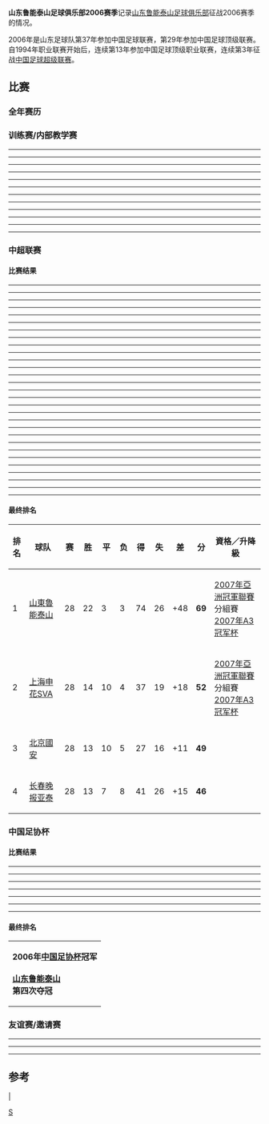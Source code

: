 {{Infobox football club season
| club               = [[山东鲁能泰山足球俱乐部|山东鲁能泰山]]
| season             = <!-- 注释出：[[File:LunengTaishanFC.png|100px]] --><br>2006
| manager            = {{flagicon|SRB}} [[留比萨·图巴科维奇|图巴科维奇]]
| chairman           = {{flagicon|CHN}} [[康梦君|康梦君]]
| chrtitle           = 总经理
| league             = [[中国足球超级联赛|中超联赛]]
| league result      = [[2006年中国足球超级联赛|'''冠军''']]
| cup1               = [[中国足协杯|中国足协杯]]
| cup1 result        = [[2006年中国足协杯|'''冠军''']]
| league topscorer   =  [[李金羽|李金羽]] (26球)
| season topscorer   =  [[李金羽|李金羽]] (28球)
| highest attendance = <!-- 38,393 (2008年11月30日<br>对阵[[广州医药|广州医药]]) -->
| lowest attendance  = <!-- 13,356 (2009年10月22日<br>对阵[[天津泰达|天津泰达]]) -->
| average attendance = <!-- 26,501 (联赛) -->
|  pattern_la1=|pattern_b1=|pattern_ra1=
|  leftarm1=FF7300|body1=FF7300|rightarm1=FF7300|shorts1=FF7300|socks1=FF7300
|  pattern_la2=|pattern_b2=|pattern_ra2=
|  leftarm2=FFFFFF|body2=FFFFFF|rightarm2=FFFFFF|shorts2=3366CC|socks2=FFFFFF
| prevseason         = [[山东鲁能泰山足球俱乐部2005赛季|2005年]]
| nextseason         = [[山东鲁能泰山足球俱乐部2007赛季|2007年]]
}}
'''山东鲁能泰山足球俱乐部2006赛季'''记录[[山东鲁能泰山足球俱乐部|山东鲁能泰山足球俱乐部]]征战2006赛季的情况。
 
2006年是山东足球队第37年参加中国足球联赛，第29年参加中国足球顶级联赛。自1994年职业联赛开始后，连续第13年参加中国足球顶级职业联赛，连续第3年征战[[中国足球超级联赛|中国足球超级联赛]]。

==比赛==
===全年赛历===
{{山东鲁能泰山2006赛季完全赛历}}
===训练赛/内部教学赛===
----
{{footballbox | bg = #ccffcc | date =2006-01-18  | team1 =山东鲁能泰山 | score =3 - 1 | team2 =[[延边富德足球俱乐部|延边]] | goals1 = [[李金羽|李金羽]] {{goal|8}}<br>[[韩鹏|韩鹏]] {{goal|12}}<br>[[李金羽|李金羽]] {{goal|71}} | goals2 = {{goal|24}} | stadium = [[海口|海口]]嘉得足球基地 | attendance =  | referee = }}
----
{{footballbox | bg = #ccffcc | date =2006-01-24  | team1 =山东鲁能泰山 | score =1 - 0 | team2 =[[上海联城|上海联城]] | goals1 = [[王超|王超]] {{goal|}} | goals2 = | stadium = [[海口|海口]]嘉得足球基地 | attendance =  | referee = }}
----
{{footballbox | bg = #ffcccc  | date =2006-02-08  | team1 =山东鲁能泰山 {{flagicon|CHN}} | score =1 - 5 | team2 = {{flagicon|POL}} [[华沙莱吉亚足球俱乐部|华沙军团]] | goals1 = [[郑智|郑智]] {{goal|p}} | goals2 = {{goal|}}<br>{{goal|}}<br>{{goal|}}<br>{{goal|}}<br>{{goal|}} | stadium = {{flagicon|CYP}} [[塞浦路斯|塞浦路斯]] | attendance =  | referee = }}
----
{{footballbox | bg = #ccffcc | date =2006-02-10 | team1 =山东鲁能泰山 {{flagicon|CHN}} | score =1 - 0 | team2 = {{flagicon|ROU}} 塞萨罗 | goals1 = [[王晓龙|王晓龙]] {{goal|}} | goals2 = | stadium = {{flagicon|CYP}} [[塞浦路斯|塞浦路斯]] |attendance=|referee= }}
----
{{footballbox | bg = #ccffcc | date =2006-02-12 | team1 =山东鲁能泰山 {{flagicon|CHN}} | score =2 - 1 | team2 = {{flagicon|ROU}} 阿尔杰什皮特什蒂 | goals1 = [[宋黎辉|宋黎辉]] {{goal|}}<br>[[普里德拉格·巴辛|巴辛]] {{goal|}} | goals2 = {{goal|}} | stadium = {{flagicon|CYP}} [[塞浦路斯|塞浦路斯]] |attendance=|referee= }}
----
{{footballbox | bg = #ffffcc | date =2006-02-15 | team1 =山东鲁能泰山 {{flagicon|CHN}} | score =1 - 1 | team2 = {{flagicon|POL}} [[维斯拉普罗斯克|普沃茨克维斯瓦]]? | goals1 = [[周海滨|周海滨]] {{goal|}} | goals2 = {{goal|}} | stadium = {{flagicon|CYP}} [[塞浦路斯|塞浦路斯]] |attendance=|referee= }}
----
{{footballbox | bg = #ffcccc | date =2006-02-19 | team1 =山东鲁能泰山 {{flagicon|CHN}} | score =0 - 2 | team2 = {{flagicon|POL}} 矿工 | goals1 = | goals2 = {{goal|}}<br>{{goal|og}} | stadium = {{flagicon|CYP}} [[塞浦路斯|塞浦路斯]] |attendance=|referee= }}
----
{{footballbox | bg = #ccffcc | date =2006-02-25 | team1 =山东鲁能泰山 | score =5 - 2 | team2 = [[鲁能泰山足球学校|鲁能泰山U19]] | goals1 = [[伊格尔·格鲁塞维奇|伊格尔·格鲁塞维奇]] {{goal|}}<br>[[吕征|吕征]] {{goal|}}<br>[[郑智|郑智]] {{goal|}}<br>[[日夫科维奇|日夫科维奇]] {{goal|}}<br>[[刘钊|刘钊]] {{goal|}} | goals2 = {{goal|}}<br>{{goal|}} | stadium = [[济南|济南]]鲁能基地训练场 |attendance=|referee= }}
----
{{footballbox | bg = #ffcccc | date =2006-06-17 | team1 =山东鲁能泰山 | score =2 - 4 | team2 = [[厦门蓝狮|厦门蓝狮]] | goals1 = [[郑智|郑智]] {{goal|11|p}}<br>[[李金羽|李金羽]] {{goal|20}} | goals2 = {{goal|30}} [[张天罡|张天罡]]<br>{{goal|40}} [[布兰科·耶利奇|耶利奇]]<br>{{goal|}} 卢欣<br>{{goal|}} [[布兰科·耶利奇|耶利奇]] | stadium = [[济南|济南]]鲁能基地训练场 |attendance=|referee= }}
----
{{footballbox | bg = #ffcccc | date =2006-06-21 | team1 =山东鲁能泰山 | score =0 - 1 | team2 = [[西安国际|西安国际]] | goals1 = | goals2 = {{goal|42}} [[王鹏|王鹏]] | stadium = [[济南|济南]]鲁能基地训练场 |attendance=|referee= }}
----
{{footballbox | bg = #ccffcc | date =2006-06-24 | team1 =山东鲁能泰山 | score =3 - 1 | team2 = [[厦门蓝狮|厦门蓝狮]] | goals1 = {{goal|}}<br>{{goal|}}<br>{{goal|}} | goals2 = {{goal|}} | stadium = [[济南|济南]]鲁能基地训练场 |attendance=|referee= }}
----

===中超联赛===
====比赛结果====
----
{{footballbox | bg = #ccffcc  | date =第 01 轮<br>2006-03-12  | team1 =[[厦门蓝狮|厦门蓝狮]]  | score =1 - 3  | team2 =山东鲁能泰山  | goals1 = [[耶利奇|耶利奇]] {{goal|70}} | goals2 = {{goal|24}} [[李金羽|李金羽]]<br>{{goal|71}} [[郑智|郑智]]<br>{{goal|81}} [[李金羽|李金羽]] | stadium = [[厦门市体育场|厦门市体育场]]   | attendance =  | referee = }}
----
{{footballbox | bg = #ccffcc  | date =第 02 轮<br>2006-03-19  | team1 =山东鲁能泰山  | score =3 - 1  | team2 =[[青岛中能|青岛中能]]  | goals1 = [[郑智|郑智]] {{goal|13}}<br>[[周海滨|周海滨]] {{goal|33}}<br>[[日夫科维奇|日夫科维奇]] {{goal|70}} | goals2 = {{goal|88}} [[曲波|曲波]] | stadium = [[山东省体育中心|山东省体育中心]]  | attendance =  | referee = }}
----
{{footballbox | bg = #ffcccc  | date =第 03 轮<br>2006-03-26  | team1 =[[上海联城|上海联城中邦]]  | score =5 - 1  | team2 =山东鲁能泰山  | goals1 = [[常琳|常琳]] {{goal|9}}<br>[[刘志清|刘志清]] {{goal|56}}<br>[[张效瑞|张效瑞]] {{goal|62}}<br>杨林 {{goal|80}}<br>[[吉亚哥·若尔热·奥诺里奥|吉亚哥]] {{goal|85}} | goals2 = {{goal|37}} [[李金羽|李金羽]] | stadium = [[上海|上海]][[源深体育中心|源深体育中心]]  | attendance =  | referee = }}
----
{{footballbox | bg = #ccffcc  | date =第 04 轮<br>2006-03-29  | team1 =山东鲁能泰山  | score =2 - 0  | team2 =[[深圳金威|深圳金威]]  | goals1 = [[郑智|郑智]] {{goal|3}}<br>[[郑智|郑智]] {{goal|14}} | goals2 =  | stadium = [[山东省体育中心|山东省体育中心]]  | attendance =  | referee = }}
----
{{footballbox | bg = #ccffcc  | date =第 05 轮<br>2006-04-01  | team1 =[[武汉光谷|武汉光谷]]  | score =1 - 2  | team2 =山东鲁能泰山  | goals1 = [[吉奥森|吉奥森]] {{goal|2|p}} | goals2 = {{goal|77}} [[日夫科维奇|日夫科维奇]]<br>{{goal|81}} [[韩鹏|韩鹏]] | stadium = [[武汉体育中心|武汉体育中心]]  | attendance =  | referee = }}
----
{{footballbox | bg = #ccffcc  | date =第 06 轮<br>2006-04-08  | team1 =山东鲁能泰山  | score =3 - 1  | team2 =[[沈阳金德|沈阳金德]]  | goals1 = [[李金羽|李金羽]] {{goal|53}}<br>[[日夫科维奇|日夫科维奇]] {{goal|58}}<br>[[吕征|吕征]] {{goal|83}} | goals2 = {{goal|20}} [[陈涛|陈涛]] | stadium = [[山东省体育中心|山东省体育中心]]  | attendance =  | referee = }}
----
{{footballbox | bg = #ccffcc  | date =第 07 轮<br>2006-04-16  | team1 =[[天津康师傅|天津康师傅]]  | score =0 - 3  | team2 =山东鲁能泰山  | goals1 =  | goals2 = {{goal|20}} [[韩鹏|韩鹏]]<br>{{goal|22}} [[郑智|郑智]]<br>{{goal|75}} [[李金羽|李金羽]] | stadium = [[天津|天津]][[泰达足球场|泰达足球场]]  | attendance =  | referee = }}
----
{{footballbox | bg = #ccffcc  | date =第 08 轮<br>2006-04-19  | team1 =山东鲁能泰山  | score =5 - 1  | team2 =[[西安国际|西安浐灞国际]]  | goals1 = [[李金羽|李金羽]] {{goal|17}}<br>[[王赟|王赟]] {{goal|23|og}}<br>[[郑智|郑智]] {{goal|38}}<br>[[韩鹏|韩鹏]] {{goal|42}}<br>[[郑智|郑智]] {{goal|81}} | goals2 = {{goal|80}} [[叶张根|叶张根]] | stadium = [[山东省体育中心|山东省体育中心]]  | attendance =  | referee = }}
----
{{footballbox | bg = #ffffcc  | date =第 09 轮<br>2006-04-22  | team1 =[[北京国安|北京国安]]  | score =0 - 0  | team2 =山东鲁能泰山  | goals1 =  | goals2 =  | stadium = [[北京|北京]][[丰台体育中心|丰台体育中心]]   | attendance =  | referee = }}
----
{{footballbox | bg = #ccffcc  | date =第 11 轮<br>2006-05-07  | team1 =山东鲁能泰山  | score =2 - 1  | team2 =[[上海申花|上海申花SVA]]  | goals1 = [[李金羽|李金羽]] {{goal|9}}<br>[[李金羽|李金羽]] {{goal|12}} | goals2 = {{goal|20}} [[郑科伟|郑科伟]] | stadium = [[山东省体育中心|山东省体育中心]]  | attendance =  | referee = }}
----
{{footballbox | bg = #ffffcc  | date =第 12 轮<br>2006-05-10  | team1 =[[重庆力帆|重庆力帆]]  | score =2 - 2  | team2 =山东鲁能泰山  | goals1 = 维利波尔·科普诺维奇 {{goal|31}}<br>[[胡伟|胡伟]] {{goal|67}} | goals2 = {{goal|24}} [[崔鹏|崔鹏]]<br>{{goal|58}} [[郑智|郑智]] | stadium = [[重庆|重庆]][[洋河体育场|洋河体育场]]  | attendance =  | referee = }}
----
{{footballbox | bg = #ffffcc  | date =第 13 轮<br>2006-05-13  | team1 =山东鲁能泰山  | score =0 - 0  | team2 =[[大连实德|大连实德]]  | goals1 =  | goals2 =  | stadium = [[山东省体育中心|山东省体育中心]]  | attendance =  | referee = }}
----
{{footballbox | bg = #ccffcc  | date =第 14 轮<br>2006-05-21  | team1 =[[辽宁足球俱乐部|辽宁]]  | score =0 - 5  | team2 =山东鲁能泰山  | goals1 =  | goals2 = {{goal|19}} [[李金羽|李金羽]]<br>{{goal|41}} [[李金羽|李金羽]]<br>{{goal|48}} [[李金羽|李金羽]]<br>{{goal|54}} [[李金羽|李金羽]]<br>{{goal|56}} [[高尧|高尧]] | stadium = [[抚顺雷锋体育场|抚顺雷锋体育场]]  | attendance =  | referee = }}
----
{{footballbox | bg = #ccffcc  | date =第 15 轮<br>2006-05-24  | team1 =山东鲁能泰山  | score =2 - 0  | team2 =[[长春亚泰|长春晚报亚泰]]  | goals1 = [[舒畅|舒畅]] {{goal|28}}<br>[[韩鹏|韩鹏]] {{goal|41}} | goals2 =  | stadium = [[山东省体育中心|山东省体育中心]]  | attendance =  | referee = }}
----
{{footballbox | bg = #ccffcc  | date =第 16 轮<br>2006-05-28  | team1 =山东鲁能泰山  | score =2 - 0  | team2 =[[厦门蓝狮|厦门蓝狮]]  | goals1 = [[周海滨|周海滨]] {{goal|71}}<br>[[李金羽|李金羽]] {{goal|80}} | goals2 =  | stadium = [[山东省体育中心|山东省体育中心]]  | attendance =  | referee = }}
----
{{footballbox | bg = #ccffcc  | date =第 17 轮<br>2006-07-12  | team1 =[[青岛中能|青岛中能]]  | score =1 - 2  | team2 =山东鲁能泰山  | goals1 = [[刘健_(足球运动员)|刘健]] {{goal|21}} | goals2 = {{goal|12}} [[郑智|郑智]]<br>{{goal|31}} [[周海滨|周海滨]] | stadium = [[青岛|青岛]]颐中体育中心  | attendance =  | referee = }}
----
{{footballbox | bg = #ccffcc  | date =第 18 轮<br>2006-07-15  | team1 =山东鲁能泰山  | score =3 - 1  | team2 =[[上海联城|上海联城中邦]]  | goals1 = [[郑智|郑智]] {{goal|2|p}}<br>[[李金羽|李金羽]] {{goal|8}}<br>[[李金羽|李金羽]] {{goal|15}} | goals2 = {{goal|71}} [[姜坤|姜坤]] | stadium = [[山东省体育中心|山东省体育中心]]  | attendance =  | referee = }}
----
{{footballbox | bg = #ccffcc  | date =第 19 轮<br>2006-07-22  | team1 =[[深圳金威|深圳金威]]  | score =0 - 3  | team2 =山东鲁能泰山  | goals1 =  | goals2 = {{goal|40}} [[李金羽|李金羽]]<br>{{goal|63|og}} [[李健华|李健华]]<br>{{goal|89}} [[李金羽|李金羽]] | stadium = [[深圳市体育场|深圳市体育场]]  | attendance =  | referee = }}
----
{{footballbox | bg = #ccffcc  | date =第 20 轮<br>2006-07-26  | team1 =山东鲁能泰山  | score =5 - 1  | team2 =[[武汉光谷|武汉光谷]]  | goals1 = [[普里德拉格·巴辛|巴辛]] {{goal|18}}<br>[[郑智|郑智]] {{goal|22|p}}<br>[[李金羽|李金羽]] {{goal|50}}<br>[[韩鹏|韩鹏]] {{goal|58}}<br>[[普里德拉格·巴辛|巴辛]] {{goal|65}} | goals2 = {{goal|19}} [[周熠|周熠]] | stadium = [[山东省体育中心|山东省体育中心]]  | attendance =  | referee = }}
----
{{footballbox | bg = #ccffcc  | date =第 21 轮<br>2006-07-29  | team1 =[[沈阳金德|沈阳金德]]  | score =2 - 7  | team2 =山东鲁能泰山  | goals1 = [[王琐龙|王琐龙]] {{goal|51}}<br>[[杨福生|杨福生]] {{goal|84|p}} | goals2 = {{goal|18}} [[李金羽|李金羽]]<br>{{goal|25}} [[韩鹏|韩鹏]]<br>{{goal|37}} [[韩鹏|韩鹏]]<br> {{goal|52}} [[李金羽|李金羽]]<br>{{goal|53}} [[李金羽|李金羽]]<br>{{goal|80}} [[伊格尔·格鲁塞维奇|伊格尔·格鲁塞维奇]]<br>{{goal|86}} [[郑智|郑智]] | stadium = [[沈阳|沈阳]][[五里河体育场|五里河体育场]]  | attendance =  | referee = }}
----
{{footballbox | bg = #ccffcc  | date =第 22 轮<br>2006-08-20  | team1 =山东鲁能泰山  | score =2 - 1  | team2 =[[天津康师傅|天津康师傅]]  | goals1 = [[郑智|郑智]] {{goal|54}}<br>[[郑智|郑智]] {{goal|66}} | goals2 = {{goal|35}} [[马克·佐里奇|佐里奇]] | stadium = [[山东省体育中心|山东省体育中心]]  | attendance =  | referee = }}
----
{{footballbox | bg = #ccffcc  | date =第 23 轮<br>2006-08-23  | team1 =[[西安国际|西安浐灞国际]]  | score =0 - 2  | team2 =山东鲁能泰山  | goals1 =  | goals2 = {{goal|7}} [[李金羽|李金羽]]<br>{{goal|38}} [[郑智|郑智]] | stadium = [[陕西省体育场|陕西省体育场]]  | attendance =  | referee = }}
----
{{footballbox | bg = #ccffcc  | date =第 24 轮<br>2006-08-27  | team1 =山东鲁能泰山  | score =1 - 0  | team2 =[[北京国安|北京国安]]  | goals1 = [[韩鹏|韩鹏]] {{goal|3}} | goals2 =  | stadium = [[山东省体育中心|山东省体育中心]]  | attendance =  | referee = }}
----
{{footballbox | bg = #ccffcc  | date =第 27 轮<br>2006-09-23  | team1 =山东鲁能泰山  | score =4 - 0  | team2 =[[重庆力帆|重庆力帆]]  | goals1 = [[韩鹏|韩鹏]] {{goal|3}}<br>[[李金羽|李金羽]] {{goal|35}}<br>[[郑智|郑智]] {{goal|57|p}}<br>[[郑智|郑智]] {{goal|90}} | goals2 =  | stadium = [[山东省体育中心|山东省体育中心]]  | attendance =  | referee = }}
----
{{footballbox | bg = #ccffcc  | date =第 28 轮<br>2006-09-30  | team1 =[[大连实德|大连实德]]  | score =1 - 4  | team2 =山东鲁能泰山  | goals1 = [[邹捷|邹捷]] {{goal|45+1}} | goals2 = {{goal|13}} [[郑智|郑智]]<br>{{goal|37}} [[郑智|郑智]]<br>{{goal|85}} [[李金羽|李金羽]]<br>{{goal|86}} [[韩鹏|韩鹏]] | stadium = [[大连|大连]][[金州体育场|金州体育场]]  | attendance =  | referee = }}
----
{{footballbox | bg = #ffcccc  | date =第 26 轮(补)<br>2006-10-05  | team1 =[[上海申花|上海申花SVA]]  | score =2 - 1  | team2 =山东鲁能泰山  | goals1 = [[伊万·尤万诺维奇|尤万诺维奇]] {{goal|52}}<br>[[路易斯·艾尔弗雷多·拉米雷斯|路易斯·拉米雷斯]] {{goal|61}} | goals2 = {{goal|4}} [[吕征|吕征]] | stadium = [[上海|上海]][[虹口足球场|虹口足球场]]  | attendance =  | referee = }}
----
{{footballbox | bg = #ccffcc  | date =第 29 轮<br>2006-10-15  | team1 =山东鲁能泰山  | score =3 - 1  | team2 =[[辽宁足球俱乐部|辽宁葫芦岛港]]  | goals1 = [[李金羽|李金羽]] {{goal|17}}<br>[[普里德拉格·巴辛|巴辛]] {{goal|26}}<br>[[郑智|郑智]] {{goal|60}} | goals2 = {{goal|16}} [[王新欣|王新欣]] | stadium = [[山东省体育中心|山东省体育中心]]  | attendance =  | referee = }}
----
{{footballbox | bg = #ffcccc  | date =第 30 轮<br>2006-10-22  | team1 =[[长春亚泰|长春晚报亚泰]]  | score =3 - 2  | team2 =山东鲁能泰山  | goals1 = [[杜震宇|杜震宇]] {{goal|4}}<br>[[王栋|王栋]] {{goal|18}}<br>[[曹添堡|曹添堡]] {{goal|66}} | goals2 = {{goal|16}} [[郑智|郑智]]<br>{{goal|82}} [[李金羽|李金羽]] | stadium = [[长春市体育场|长春市体育场]]  | attendance =  | referee = }}
----

====最终排名====
{| class="wikitable" style="text-align: center; width: 80%; font-size: 90%"
! style="width: 7%" | 排名
! style="width: 20%"| 球队
! style="width: 5%" | 赛
! style="width: 5%" | 胜
! style="width: 5%" | 平
! style="width: 5%" | 负
! style="width: 5%" | 得
! style="width: 5%" | 失
! style="width: 6%" | 差
! style="width: 6%" | 分
! style="width: 31%"| 資格／升降級
|- bgcolor=#FF946F
|1||align="left"|[[山東魯能泰山足球俱樂部|山東魯能泰山]]||28||22||3||3||74||26||+48||'''69'''||[[2007年亞洲冠軍聯賽|2007年亞洲冠軍聯賽]]分組賽<br />[[2007年A3冠军杯|2007年A3冠军杯]]
|-
|2||align="left"|[[上海申花足球俱樂部|上海申花SVA]]||28||14||10||4||37||19||+18||'''52'''||[[2007年亞洲冠軍聯賽|2007年亞洲冠軍聯賽]]分組賽<br />[[2007年A3冠军杯|2007年A3冠军杯]]
|-
|3||align="left"|[[北京國安足球俱樂部|北京國安]]||28||13||10||5||27||16||+11||'''49'''||
|-
|4||align="left"|[[長春亞泰足球俱樂部|长春晚报亚泰]]||28||13||7||8||41||26||+15||'''46'''||
|}

===中国足协杯===
====比赛结果====
----
{{footballbox | bg = #ccffcc  | date =第二轮<br>2006-04-05  | team1 =山东鲁能泰山  | score =5 - 0  | team2 =[[青岛海利丰|青岛海利丰]]  
| goals1 = [[伊格尔·格鲁塞维奇|伊格尔·格鲁塞维奇]] {{goal|10}}<br>[[伊格尔·格鲁塞维奇|伊格尔·格鲁塞维奇]] {{goal|16}}<br>[[韩鹏|韩鹏]] {{goal|29}}<br> [[韩鹏|韩鹏]] {{goal|54}}<br>[[伊格尔·格鲁塞维奇|伊格尔·格鲁塞维奇]] {{goal|90}}
| goals2 =  | stadium = [[山东省体育中心|山东省体育中心]] | attendance =  | referee = }}
----
{{footballbox | bg = #ccffcc  | date =第三轮首回合<br>2006-06-29  | team1 =[[上海申花|上海申花]]  | score =1 - 2  | team2 =山东鲁能泰山  | goals1 = [[杜威_(足球运动员)|杜威]] {{goal|65}} | goals2 = {{goal|51}} [[高尧|高尧]]<br>{{goal|57}} [[韩鹏|韩鹏]] | stadium = [[上海|上海]][[源深体育中心|源深体育中心]] | attendance =  | referee = }}
----
{{footballbox | bg = #ccffcc  | date =第三轮次回合<br>2006-07-08  | team1 =山东鲁能泰山  | score =1 - 0  | team2 =[[上海申花|上海申花]]  | goals1 = [[郑智|郑智]] {{goal|24}} | goals2 =  | stadium = [[山东省体育中心|山东省体育中心]] | attendance =  | referee = }}
----
{{footballbox | bg = #ccffcc  | date =半决赛首回合<br>2006-08-12  | team1 =[[西安国际|西安国际]]  | score =1 - 3  | team2 =山东鲁能泰山  
| goals1 = [[王鹏|王鹏]] {{goal|63}} 
| goals2 = {{goal|54}} [[李金羽|李金羽]]<br>{{goal|61}} [[韩鹏|韩鹏]]<br>{{goal|81}} [[普里德拉格·巴辛|巴辛]] 
| stadium = [[陕西省体育场|陕西省体育场]] | attendance =  | referee = }}
----
{{footballbox | bg = #ccffcc  | date =半决赛次回合<br>2006-09-01  | team1 =山东鲁能泰山  | score =1 - 0  | team2 =[[西安国际|西安国际]]  | goals1 = [[日夫科维奇|日夫科维奇]] {{goal|56}} | goals2 =  | stadium = [[山东省体育中心|山东省体育中心]] | attendance =  | referee = }}
----
{{footballbox | bg = #ccffcc  | date =决赛<br>2006-11-18  | team1 =山东鲁能泰山  | score =2 - 0  | team2 =[[大连实德|大连实德]]  | goals1 = [[李金羽|李金羽]] {{goal|33}}<br>[[韩鹏|韩鹏]] {{goal|73}} | goals2 =  | stadium =[[长沙|长沙]][[贺龙体育场|贺龙体育场]] | attendance =  | referee = }}
----

====最终排名====
{| width=95%
|- align=center
|'''2006年[[中国足协杯|中国足协杯]]冠军'''<br><!-- 注释出：[[File:LunengTaishanFC.png|100px]] --><br>  '''[[山东鲁能泰山|山东鲁能泰山]]'''<br>'''第四次夺冠'''
|}

===友谊赛/邀请赛===
----
{{footballbox | bg = #ffcccc  | date =中韩足球义赛<br>2006-01-15  | team1 =山东鲁能泰山 {{flagicon|CHN}} | score =0 - 2 | team2 = {{flagicon|KOR}} [[富川SK|富川SK]] | goals1 =  | goals2 = {{goal|34}}<br>{{goal|60}} | stadium = {{flagicon|CHN}} [[海口|海口]] | attendance =  | referee = }}
----
{{footballbox | bg=#ccffcc | date=李霄鹏退役告别赛<br>2006-03-05 |team1 =山东鲁能泰山 |score =7 - 0 | team2= 青岛中能 |goals1= [[李金羽|李金羽]] {{goal|12}}<br>[[李金羽|李金羽]] {{goal|18}}<br>[[李金羽|李金羽]] {{goal|21}}<br>[[郑智|郑智]] {{goal|42}}<br>[[伊格尔·格鲁塞维奇|伊格尔·格鲁塞维奇]] {{goal|48}}<br>[[伊格尔·格鲁塞维奇|伊格尔·格鲁塞维奇]] {{goal|86}}<br>[[日夫科维奇|日夫科维奇]] {{goal|88}} |goals2= |stadium=[[山东省体育中心|山东省体育中心]] |attendence= |referee= }}
----

==参考==
{{2006年山东鲁能泰山名单}}

{{fb start}}
|{{山东鲁能泰山}}
{{CSL2006}}
{{fb end}}


[[Category:山东鲁能泰山|S]]